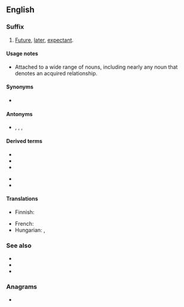 {{also|tobe|Tobe|tobě|to-be}}
==English==

===Suffix===
{{en-suffix|head=-[[to]]-[[be]]}}

# [[future|Future]], [[later]], [[expectant]].

====Usage notes====
* Attached to a wide range of nouns, including nearly any noun that denotes an acquired relationship.

====Synonyms====
* {{sense|future, later, expectant}} {{l|en|future}}

====Antonyms====
* {{sense|future, later, expectant}} {{l|en|then-}}, {{l|en|then}}, {{l|en|ex-}}, {{l|en|former}}

====Derived terms====
{{der-top}}
* {{l|en|bride-to-be}}
* {{l|en|corpse-to-be}}
* {{l|en|father-to-be}}
{{der-mid}}
* {{l|en|husband-to-be}}
* {{l|en|mother-to-be}}
{{der-bottom}}

====Translations====
{{trans-top|future, later, expectant}}
* Finnish: {{t+|fi|tuleva}}
{{trans-mid}}
* French: {{t|fr|en devenir}}
* Hungarian: {{t+|hu|leendő}}, {{t+|hu|jelölt}}
{{trans-bottom}}

===See also===
* {{l|en|cum}}
* {{l|en|-elect}}
* {{l|en|has-been}}

===Anagrams===
* {{anagrams|en|a=beot|Tebo|beot|boet|bote}}